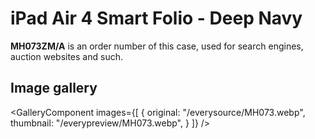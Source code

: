 
# iPad Air 4 Smart Folio - Deep Navy

<Callout type='info' emoji='👉🏻'>**MH073ZM/A** is an order number of this case, used for search engines, auction websites and such.</Callout>

## Image gallery

<GalleryComponent
    images={[
      {
        original: "/everysource/MH073.webp",
        thumbnail: "/everypreview/MH073.webp",
      }
    ]}
  />

